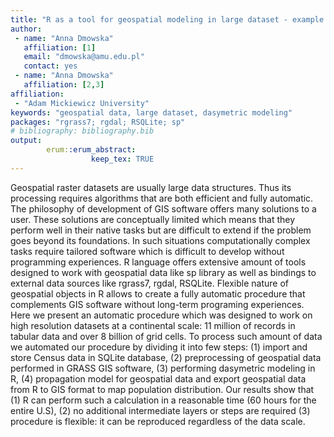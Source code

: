 ```yaml
---
title: "R as a tool for geospatial modeling in large dataset - example of dasymetric modeling at a continental scale (United States)"
author:
 - name: "Anna Dmowska"
   affiliation: [1]
   email: "dmowska@amu.edu.pl"
   contact: yes
 - name: "Anna Dmowska"
   affiliation: [2,3]
affiliation:
 - "Adam Mickiewicz University"
keywords: "geospatial data, large dataset, dasymetric modeling"
packages: "rgrass7; rgdal; RSQLite; sp"
# bibliography: bibliography.bib
output:  
        erum::erum_abstract:
                  keep_tex: TRUE
---
```


Geospatial raster datasets are usually large data structures. Thus its
processing requires algorithms that are both efficient and fully
automatic. The philosophy of development of GIS software offers many
solutions to a user. These solutions are conceptually limited which
means that they perform well in their native tasks but are difficult to
extend if the problem goes beyond its foundations. In such situations
computationally complex tasks require tailored software which is
difficult to develop without programming experiences. R language offers
extensive amount of tools designed to work with geospatial data like sp
library as well as bindings to external data sources like rgrass7,
rgdal, RSQLite. Flexible nature of geospatial objects in R allows to
create a fully automatic procedure that complements GIS software without
long-term programing experiences. Here we present an automatic procedure
which was designed to work on high resolution datasets at a continental
scale: 11 million of records in tabular data and over 8 billion of grid
cells. To process such amount of data we automated our procedure by
dividing it into few steps: (1) import and store Census data in SQLite
database, (2) preprocessing of geospatial data performed in GRASS GIS
software, (3) performing dasymetric modeling in R, (4) propagation model
for geospatial data and export geospatial data from R to GIS format to
map population distribution. Our results show that (1) R can perform
such a calculation in a reasonable time (60 hours for the entire U.S),
(2) no additional intermediate layers or steps are required (3)
procedure is flexible: it can be reproduced regardless of the data
scale.

<!--  -->
<!--  -->
<!--  -->
